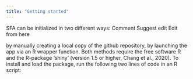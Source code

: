 ```yaml
---
title: "Getting started"
---
```


SFA can be initialized in two different ways: Comment Suggest edit Edit from here

by manually creating a local copy of the github repository, by launching the app via an R wrapper function. Both methods require the free software R and the R-package ‘shiny’ (version 1.5 or higher, Chang et al., 2020). To install and load the package, run the following two lines of code in an R script:
